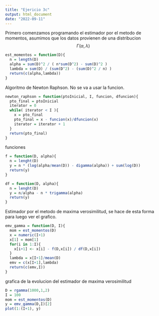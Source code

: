 ```yaml
---
title: "Ejericio 3c"
output: html_document
date: "2022-09-11"
---
```

Primero comenzamos programando el estimador por el metodo de momentos, asumimos que los datos provienen de una distribucion $$\Gamma (\alpha,\lambda)$$

```r
est_momentos = function(D){
  n = length(D)
  alpha = sum(D)^2 / ( n*sum(D^2) - sum(D)^2 )
  lambda = sum(D) / (sum(D^2) - (sum(D)^2 / n) )
  return(c(alpha,lambda))
}
```

Algoritmo de Newton Raphson. No se va a usar la funcion.
```r
newton_raphson = function(ptoInicial, I, funcion, dfuncion){
  pto_final = ptoInicial
  iterator = 0 
  while( iterator < I ){
    x = pto_final
    pto_final = x - funcion(x)/dfuncion(x)
    iterator = iterator + 1
  }
  return(pto_final)
}
```

funciones 
```r
f = function(D, alpha){
  n = lenght(D)
  y = n * (log(alpha/mean(D)) - digamma(alpha)) + sum(log(D))
  return(y)
}

df = function(D, alpha){
  n = lenght(D)
  y = n/alpha - n * trigamma(alpha)
  return(y)
}
```

Estimador por el metodo de maxima verosimilitud, se hace de esta forma para luego ver el grafico.
```r
emv_gamma = function(D, I){
  mom = est_momentos(D)
  x = numeric(I+1)
  x[1] = mom[1]
  for(i in 1:I){
    x[i+1] <- x[i] - f(D,x[i]) / df(D,x[i]) 
  }
  lambda = x[I+1]/mean(D)
  emv = c(x[I+1],lambda)
  return(c(emv,I))
}
```

grafica de la evolucion del estimador de maxima verosimilitud 
```r
D = rgamma(1000,1,2)
I = 100
mom = est_momentos(D)
y = emv_gamma(D,I)[2]
plot(1:(I+1), y)
```





